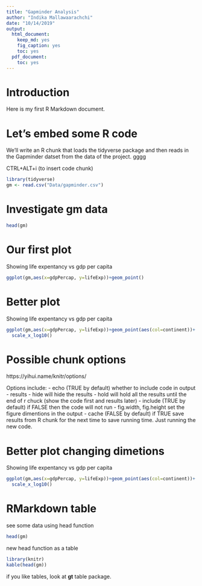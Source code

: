 ```yaml
---
title: "Gapminder Analysis"
author: "Indika Mallawaarachchi"
date: "10/14/2019"
output:
  html_document:
    keep_md: yes
    fig_caption: yes
    toc: yes
  pdf_document:
    toc: yes
---
```


# Introduction

Here is my first R Markdown document.

# Let's embed some R code

We'll write an R chunk that loads the tidyverse package and then reads in the Gapminder datset from the data of the project. gggg

CTRL+ALT+i (to insert code chunk)

```r
library(tidyverse)
gm <- read.csv("Data/gapminder.csv")

```

# Investigate gm data

```r
head(gm)
```

# Our first plot

Showing life expentancy vs gdp per capita 

```r
ggplot(gm,aes(x=gdpPercap, y=lifeExp))+geom_point()
```


# Better plot

Showing life expentancy vs gdp per capita 

```r
ggplot(gm,aes(x=gdpPercap, y=lifeExp))+geom_point(aes(col=continent))+
  scale_x_log10()
```

# Possible chunk options

https://yihui.name/knitr/options/

Options include:
- echo (TRUE by default) whether to include code in output
- results 
  - hide will hide the results
  - hold will hold all the results until the end of r chuck (show the code first and results later)
  - include (TRUE by default) if FALSE then the code will not run
  - fig.width, fig.height set the figure dimentions in the output
  - cache (FALSE by default) if TRUE save results from R chunk for the next time to save running time. Just running the new code.

# Better plot changing dimetions

Showing life expentancy vs gdp per capita 

```r
ggplot(gm,aes(x=gdpPercap, y=lifeExp))+geom_point(aes(col=continent))+
  scale_x_log10()
```

# RMarkdown table

see some data using head function

```r
head(gm)
```

new head function as a table

```r
library(knitr)
kable(head(gm))
```

if you like tables, look at **gt** table package.

